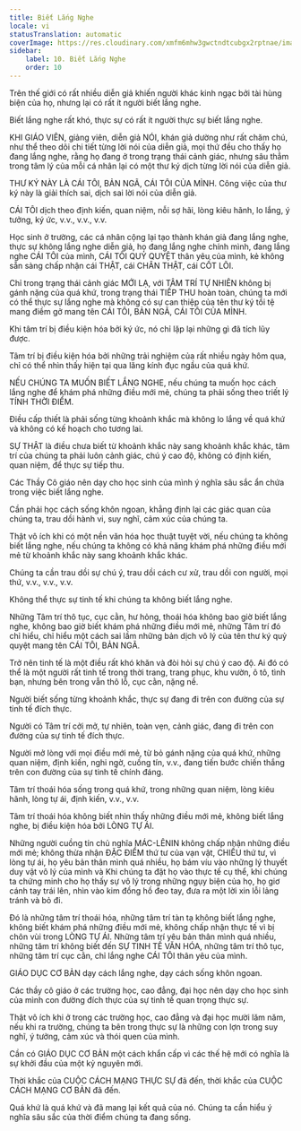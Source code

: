 ```yaml
---
title: Biết Lắng Nghe
locale: vi
statusTranslation: automatic
coverImage: https://res.cloudinary.com/xmfm6mhw3gwctndtcubgx2rptnae/image/upload/v1740337243/small_cover_educacion_fundamental_a051170f1c.webp
sidebar:
    label: 10. Biết Lắng Nghe
    order: 10
---
```

Trên thế giới có rất nhiều diễn giả khiến người khác kinh ngạc bởi tài hùng biện của họ, nhưng lại có rất ít người biết lắng nghe.

Biết lắng nghe rất khó, thực sự có rất ít người thực sự biết lắng nghe.

KHI GIÁO VIÊN, giảng viên, diễn giả NÓI, khán giả dường như rất chăm chú, như thể theo dõi chi tiết từng lời nói của diễn giả, mọi thứ đều cho thấy họ đang lắng nghe, rằng họ đang ở trong trạng thái cảnh giác, nhưng sâu thẳm trong tâm lý của mỗi cá nhân lại có một thư ký dịch từng lời nói của diễn giả.

THƯ KÝ NÀY LÀ CÁI TÔI, BẢN NGÃ, CÁI TÔI CỦA MÌNH. Công việc của thư ký này là giải thích sai, dịch sai lời nói của diễn giả.

CÁI TÔI dịch theo định kiến, quan niệm, nỗi sợ hãi, lòng kiêu hãnh, lo lắng, ý tưởng, ký ức, v.v., v.v., v.v.

Học sinh ở trường, các cá nhân cộng lại tạo thành khán giả đang lắng nghe, thực sự không lắng nghe diễn giả, họ đang lắng nghe chính mình, đang lắng nghe CÁI TÔI của mình, CÁI TÔI QUỶ QUYỆT thân yêu của mình, kẻ không sẵn sàng chấp nhận cái THẬT, cái CHÂN THẬT, cái CỐT LÕI.

Chỉ trong trạng thái cảnh giác MỚI LẠ, với TÂM TRÍ TỰ NHIÊN không bị gánh nặng của quá khứ, trong trạng thái TIẾP THU hoàn toàn, chúng ta mới có thể thực sự lắng nghe mà không có sự can thiệp của tên thư ký tồi tệ mang điềm gở mang tên CÁI TÔI, BẢN NGÃ, CÁI TÔI CỦA MÌNH.

Khi tâm trí bị điều kiện hóa bởi ký ức, nó chỉ lặp lại những gì đã tích lũy được.

Tâm trí bị điều kiện hóa bởi những trải nghiệm của rất nhiều ngày hôm qua, chỉ có thể nhìn thấy hiện tại qua lăng kính đục ngầu của quá khứ.

NẾU CHÚNG TA MUỐN BIẾT LẮNG NGHE, nếu chúng ta muốn học cách lắng nghe để khám phá những điều mới mẻ, chúng ta phải sống theo triết lý TÍNH THỜI ĐIỂM.

Điều cấp thiết là phải sống từng khoảnh khắc mà không lo lắng về quá khứ và không có kế hoạch cho tương lai.

SỰ THẬT là điều chưa biết từ khoảnh khắc này sang khoảnh khắc khác, tâm trí của chúng ta phải luôn cảnh giác, chú ý cao độ, không có định kiến, quan niệm, để thực sự tiếp thu.

Các Thầy Cô giáo nên dạy cho học sinh của mình ý nghĩa sâu sắc ẩn chứa trong việc biết lắng nghe.

Cần phải học cách sống khôn ngoan, khẳng định lại các giác quan của chúng ta, trau dồi hành vi, suy nghĩ, cảm xúc của chúng ta.

Thật vô ích khi có một nền văn hóa học thuật tuyệt vời, nếu chúng ta không biết lắng nghe, nếu chúng ta không có khả năng khám phá những điều mới mẻ từ khoảnh khắc này sang khoảnh khắc khác.

Chúng ta cần trau dồi sự chú ý, trau dồi cách cư xử, trau dồi con người, mọi thứ, v.v., v.v., v.v.

Không thể thực sự tinh tế khi chúng ta không biết lắng nghe.

Những Tâm trí thô tục, cục cằn, hư hỏng, thoái hóa không bao giờ biết lắng nghe, không bao giờ biết khám phá những điều mới mẻ, những Tâm trí đó chỉ hiểu, chỉ hiểu một cách sai lầm những bản dịch vô lý của tên thư ký quỷ quyệt mang tên CÁI TÔI, BẢN NGÃ.

Trở nên tinh tế là một điều rất khó khăn và đòi hỏi sự chú ý cao độ. Ai đó có thể là một người rất tinh tế trong thời trang, trang phục, khu vườn, ô tô, tình bạn, nhưng bên trong vẫn thô lỗ, cục cằn, nặng nề.

Người biết sống từng khoảnh khắc, thực sự đang đi trên con đường của sự tinh tế đích thực.

Người có Tâm trí cởi mở, tự nhiên, toàn vẹn, cảnh giác, đang đi trên con đường của sự tinh tế đích thực.

Người mở lòng với mọi điều mới mẻ, từ bỏ gánh nặng của quá khứ, những quan niệm, định kiến, nghi ngờ, cuồng tín, v.v., đang tiến bước chiến thắng trên con đường của sự tinh tế chính đáng.

Tâm trí thoái hóa sống trong quá khứ, trong những quan niệm, lòng kiêu hãnh, lòng tự ái, định kiến, v.v., v.v.

Tâm trí thoái hóa không biết nhìn thấy những điều mới mẻ, không biết lắng nghe, bị điều kiện hóa bởi LÒNG TỰ ÁI.

Những người cuồng tín chủ nghĩa MÁC-LÊNIN không chấp nhận những điều mới mẻ; không thừa nhận ĐẶC ĐIỂM thứ tư của vạn vật, CHIỀU thứ tư, vì lòng tự ái, họ yêu bản thân mình quá nhiều, họ bám víu vào những lý thuyết duy vật vô lý của mình và Khi chúng ta đặt họ vào thực tế cụ thể, khi chúng ta chứng minh cho họ thấy sự vô lý trong những ngụy biện của họ, họ giơ cánh tay trái lên, nhìn vào kim đồng hồ đeo tay, đưa ra một lời xin lỗi lảng tránh và bỏ đi.

Đó là những tâm trí thoái hóa, những tâm trí tàn tạ không biết lắng nghe, không biết khám phá những điều mới mẻ, không chấp nhận thực tế vì bị chôn vùi trong LÒNG TỰ ÁI. Những tâm trí yêu bản thân mình quá nhiều, những tâm trí không biết đến SỰ TINH TẾ VĂN HÓA, những tâm trí thô tục, những tâm trí cục cằn, chỉ lắng nghe CÁI TÔI thân yêu của mình.

GIÁO DỤC CƠ BẢN dạy cách lắng nghe, dạy cách sống khôn ngoan.

Các thầy cô giáo ở các trường học, cao đẳng, đại học nên dạy cho học sinh của mình con đường đích thực của sự tinh tế quan trọng thực sự.

Thật vô ích khi ở trong các trường học, cao đẳng và đại học mười lăm năm, nếu khi ra trường, chúng ta bên trong thực sự là những con lợn trong suy nghĩ, ý tưởng, cảm xúc và thói quen của mình.

Cần có GIÁO DỤC CƠ BẢN một cách khẩn cấp vì các thế hệ mới có nghĩa là sự khởi đầu của một kỷ nguyên mới.

Thời khắc của CUỘC CÁCH MẠNG THỰC SỰ đã đến, thời khắc của CUỘC CÁCH MẠNG CƠ BẢN đã đến.

Quá khứ là quá khứ và đã mang lại kết quả của nó. Chúng ta cần hiểu ý nghĩa sâu sắc của thời điểm chúng ta đang sống.

